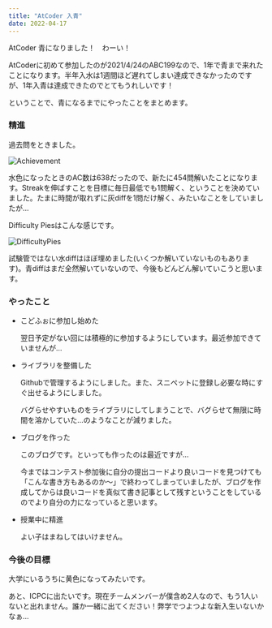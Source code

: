 ```yaml
---
title: "AtCoder 入青"
date: 2022-04-17
---
```


AtCoder 青になりました！　わーい！

AtCoderに初めて参加したのが2021/4/24のABC199なので、1年で青まで来れたことになります。半年入水は1週間ほど遅れてしまい達成できなかったのですが、1年入青は達成できたのでとてもうれしいです！

ということで、青になるまでにやったことをまとめます。

### 精進

過去問をときました。

![Achievement](/blog/AtCoderBlue/Achievement.jpg)

水色になったときのAC数は638だったので、新たに454問解いたことになります。Streakを伸ばすことを目標に毎日最低でも1問解く、ということを決めていました。たまに時間が取れずに灰diffを1問だけ解く、みたいなことをしていましたが...

Difficulty Piesはこんな感じです。

![DifficultyPies](/blog/AtCoderBlue/DifficultyPies.jpg)

試験管ではない水diffはほぼ埋めました(いくつか解いていないものもあります)。青diffはまだ全然解いていないので、今後もどんどん解いていこうと思います。


### やったこと

- こどふぉに参加し始めた

  翌日予定がない回には積極的に参加するようにしています。最近参加できていませんが...

- ライブラリを整備した

  Githubで管理するようにしました。また、スニペットに登録し必要な時にすぐ出せるようにしました。

  バグらせやすいものをライブラリにしてしまうことで、バグらせて無限に時間を溶かしていた...のようなことが減りました。

- ブログを作った

  このブログです。といっても作ったのは最近ですが...

  今まではコンテスト参加後に自分の提出コードより良いコードを見つけても「こんな書き方もあるのか～」で終わってしまっていましたが、ブログを作成してからは良いコードを真似て書き記事として残すということをしているのでより自分の力になっていると思います。

- 授業中に精進

  よい子はまねしてはいけません。



### 今後の目標

大学にいるうちに黄色になってみたいです。

あと、ICPCに出たいです。現在チームメンバーが僕含め2人なので、もう1人いないと出れません。誰か一緒に出てください！弊学でつよつよな新入生いないかなぁ...